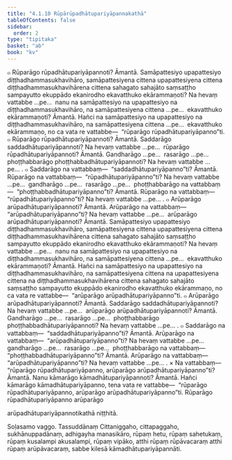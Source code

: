 ```yaml
---
title: "4.1.10 Rūpārūpadhātupariyāpannakathā"
tableOfContents: false
sidebar:
  order: 2
type: "tipitaka"
basket: "ab"
book: "kv"
---
```



<DynamicBreadcrumb />

<Division number="771" book="kv">

<Paragraph number="2423" book="kv">
๐ Rūparāgo rūpadhātupariyāpannoti? Āmantā. Samāpattesiyo upapattesiyo diṭṭhadhammasukhavihāro, samāpattesiyena cittena upapattesiyena cittena diṭṭhadhammasukhavihārena cittena sahagato sahajāto saṃsaṭṭho sampayutto ekuppādo ekanirodho ekavatthuko ekārammaṇoti? Na hevaṃ vattabbe …pe…  nanu na samāpattesiyo na upapattesiyo na diṭṭhadhammasukhavihāro, na samāpattesiyena cittena …pe…  ekavatthuko ekārammaṇoti? Āmantā. Hañci na samāpattesiyo na upapattesiyo na diṭṭhadhammasukhavihāro, na samāpattesiyena cittena …pe…  ekavatthuko ekārammaṇo, no ca vata re vattabbe—  “rūparāgo rūpadhātupariyāpanno”ti.
</Paragraph>

</Division>
<Division number="772" book="kv">

<Paragraph number="2424" book="kv">
๐ Rūparāgo rūpadhātupariyāpannoti? Āmantā. Saddarāgo saddadhātupariyāpannoti? Na hevaṃ vattabbe …pe…  rūparāgo rūpadhātupariyāpannoti? Āmantā. Gandharāgo …pe…  rasarāgo …pe…  phoṭṭhabbarāgo phoṭṭhabbadhātupariyāpannoti? Na hevaṃ vattabbe …pe… .
</Paragraph>

<Paragraph number="2425" book="kv">
๐ Saddarāgo na vattabbaṃ—  “saddadhātupariyāpanno”ti? Āmantā. Rūparāgo na vattabbaṃ—  “rūpadhātupariyāpanno”ti? Na hevaṃ vattabbe …pe…  gandharāgo …pe…  rasarāgo …pe…  phoṭṭhabbarāgo na vattabbaṃ—  “phoṭṭhabbadhātupariyāpanno”ti? Āmantā. Rūparāgo na vattabbaṃ—  “rūpadhātupariyāpanno”ti? Na hevaṃ vattabbe …pe… .
</Paragraph>

</Division>
<Division number="773" book="kv">

<Paragraph number="2426" book="kv">
๐ Arūparāgo arūpadhātupariyāpannoti? Āmantā. Arūparāgo na vattabbaṃ—  “arūpadhātupariyāpanno”ti? Na hevaṃ vattabbe …pe…  arūparāgo arūpadhātupariyāpannoti? Āmantā. Samāpattesiyo upapattesiyo diṭṭhadhammasukhavihāro, samāpattesiyena cittena upapattesiyena cittena diṭṭhadhammasukhavihārena cittena sahagato sahajāto saṃsaṭṭho sampayutto ekuppādo ekanirodho ekavatthuko ekārammaṇoti? Na hevaṃ vattabbe …pe…  nanu na samāpattesiyo na upapattesiyo na diṭṭhadhammasukhavihāro, na samāpattesiyena cittena …pe…  ekavatthuko ekārammaṇoti? Āmantā. Hañci na samāpattesiyo na upapattesiyo na diṭṭhadhammasukhavihāro, na samāpattesiyena cittena na upapattesiyena cittena na diṭṭhadhammasukhavihārena cittena sahagato sahajāto saṃsaṭṭho sampayutto ekuppādo ekanirodho ekavatthuko ekārammaṇo, no ca vata re vattabbe—  “arūparāgo arūpadhātupariyāpanno”ti.
</Paragraph>

</Division>
<Division number="774" book="kv">

<Paragraph number="2427" book="kv">
๐ Arūparāgo arūpadhātupariyāpannoti? Āmantā. Saddarāgo saddadhātupariyāpannoti? Na hevaṃ vattabbe …pe…  arūparāgo arūpadhātupariyāpannoti? Āmantā. Gandharāgo …pe…  rasarāgo …pe…  phoṭṭhabbarāgo phoṭṭhabbadhātupariyāpannoti? Na hevaṃ vattabbe …pe… .
</Paragraph>

<Paragraph number="2428" book="kv">
๐ Saddarāgo na vattabbaṃ—  “saddadhātupariyāpanno”ti? Āmantā. Arūparāgo na vattabbaṃ—  “arūpadhātupariyāpanno”ti? Na hevaṃ vattabbe …pe…  gandharāgo …pe…  rasarāgo …pe…  phoṭṭhabbarāgo na vattabbaṃ—  “phoṭṭhabbadhātupariyāpanno”ti? Āmantā. Arūparāgo na vattabbaṃ—  “arūpadhātupariyāpanno”ti? Na hevaṃ vattabbe …pe… .
</Paragraph>

</Division>
<Division number="775" book="kv">

<Paragraph number="2429" book="kv">
× Na vattabbaṃ—  “rūparāgo rūpadhātupariyāpanno, arūparāgo arūpadhātupariyāpanno”ti? Āmantā. Nanu kāmarāgo kāmadhātupariyāpannoti? Āmantā. Hañci kāmarāgo kāmadhātupariyāpanno, tena vata re vattabbe—  “rūparāgo rūpadhātupariyāpanno, arūparāgo arūpadhātupariyāpanno”ti.

</Paragraph>
</Division>

<Paragraph number="2430" book="kv">
Rūparāgo rūpadhātupariyāpanno arūparāgo

  
arūpadhātupariyāpannotikathā niṭṭhitā.



</Paragraph>

<Paragraph number="2431" type="center" book="kv">
Soḷasamo vaggo.



</Paragraph>

<Paragraph number="2432" type="center" book="kv">
Tassuddānaṃ


</Paragraph>

<Paragraph number="2433" book="kv">
Cittaniggaho, cittapaggaho, sukhānuppadānaṃ, adhigayha manasikāro, rūpaṃ hetu, rūpaṃ sahetukaṃ, rūpaṃ kusalampi akusalampi, rūpaṃ vipāko, atthi rūpaṃ rūpāvacaraṃ atthi rūpaṃ arūpāvacaraṃ, sabbe kilesā kāmadhātupariyāpannāti.
</Paragraph>
